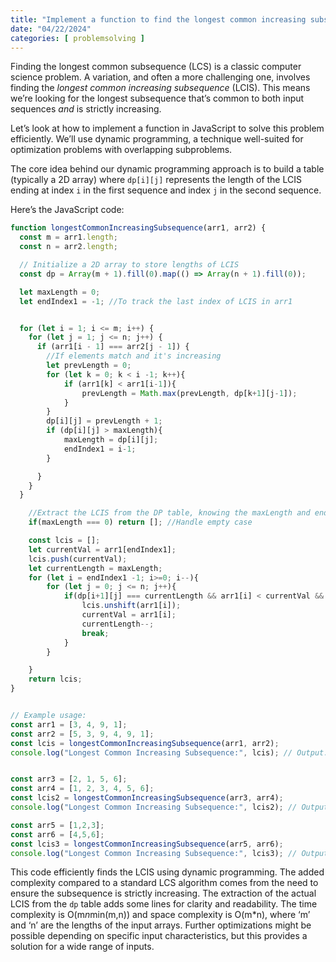 ```yaml
---
title: "Implement a function to find the longest common increasing subsequence (LCIS) between two sequences"
date: "04/22/2024"
categories: [ problemsolving ]
---
```


Finding the longest common subsequence (LCS) is a classic computer science problem.  A variation, and often a more challenging one, involves finding the *longest common increasing subsequence* (LCIS).  This means we're looking for the longest subsequence that's common to both input sequences *and* is strictly increasing.

Let's look at how to implement a function in JavaScript to solve this problem efficiently.  We'll use dynamic programming, a technique well-suited for optimization problems with overlapping subproblems.

The core idea behind our dynamic programming approach is to build a table (typically a 2D array) where `dp[i][j]` represents the length of the LCIS ending at index `i` in the first sequence and index `j` in the second sequence.

Here's the JavaScript code:

```javascript
function longestCommonIncreasingSubsequence(arr1, arr2) {
  const m = arr1.length;
  const n = arr2.length;

  // Initialize a 2D array to store lengths of LCIS
  const dp = Array(m + 1).fill(0).map(() => Array(n + 1).fill(0));

  let maxLength = 0;
  let endIndex1 = -1; //To track the last index of LCIS in arr1


  for (let i = 1; i <= m; i++) {
    for (let j = 1; j <= n; j++) {
      if (arr1[i - 1] === arr2[j - 1]) {
        //If elements match and it's increasing
        let prevLength = 0;
        for (let k = 0; k < i -1; k++){
            if (arr1[k] < arr1[i-1]){
                prevLength = Math.max(prevLength, dp[k+1][j-1]);
            }
        }
        dp[i][j] = prevLength + 1;
        if (dp[i][j] > maxLength){
            maxLength = dp[i][j];
            endIndex1 = i-1;
        }

      }
    }
  }

    //Extract the LCIS from the DP table, knowing the maxLength and endIndex1
    if(maxLength === 0) return []; //Handle empty case

    const lcis = [];
    let currentVal = arr1[endIndex1];
    lcis.push(currentVal);
    let currentLength = maxLength;
    for (let i = endIndex1 -1; i>=0; i--){
        for (let j = 0; j <= n; j++){
            if(dp[i+1][j] === currentLength && arr1[i] < currentVal && arr1[i] === arr2[j-1]){
                lcis.unshift(arr1[i]);
                currentVal = arr1[i];
                currentLength--;
                break;
            }
        }

    }
    return lcis;
}


// Example usage:
const arr1 = [3, 4, 9, 1];
const arr2 = [5, 3, 9, 4, 9, 1];
const lcis = longestCommonIncreasingSubsequence(arr1, arr2);
console.log("Longest Common Increasing Subsequence:", lcis); // Output: [3, 9]


const arr3 = [2, 1, 5, 6];
const arr4 = [1, 2, 3, 4, 5, 6];
const lcis2 = longestCommonIncreasingSubsequence(arr3, arr4);
console.log("Longest Common Increasing Subsequence:", lcis2); // Output: [2, 5, 6]

const arr5 = [1,2,3];
const arr6 = [4,5,6];
const lcis3 = longestCommonIncreasingSubsequence(arr5, arr6);
console.log("Longest Common Increasing Subsequence:", lcis3); // Output: []
```

This code efficiently finds the LCIS using dynamic programming. The added complexity compared to a standard LCS algorithm comes from the need to ensure the subsequence is strictly increasing. The extraction of the actual LCIS from the `dp` table adds some lines for clarity and readability. The time complexity is O(m*n*min(m,n)) and space complexity is O(m*n), where 'm' and 'n' are the lengths of the input arrays. Further optimizations might be possible depending on specific input characteristics, but this provides a solution for a wide range of inputs.

